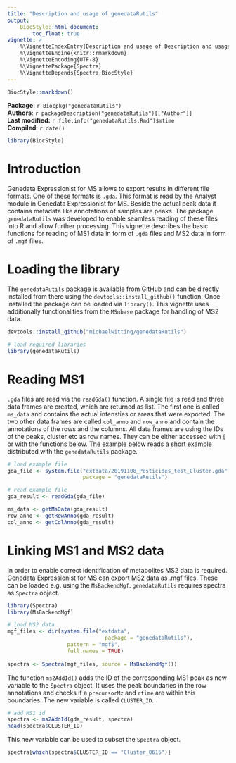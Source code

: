 ```yaml
---
title: "Description and usage of genedataRutils"
output:
    BiocStyle::html_document:
        toc_float: true
vignette: >
    %\VignetteIndexEntry{Description and usage of Description and usage of genedataRutils}
    %\VignetteEngine{knitr::rmarkdown}
    %\VignetteEncoding{UTF-8}
    %\VignettePackage{Spectra}
    %\VignetteDepends{Spectra,BiocStyle}
---
```


```r
BiocStyle::markdown()
```

**Package**: `r Biocpkg("genedataRutils")`<br />
**Authors**: `r packageDescription("genedataRutils")[["Author"]] `<br />
**Last modified:** `r file.info("genedataRutils.Rmd")$mtime`<br />
**Compiled**: `r date()`

```r
library(BiocStyle)
```

# Introduction

Genedata Expressionist for MS allows to export results in different file formats. One of these formats is <code>.gda</code>. This format is read by the Analyst module in Genedata Expressionist for MS. Beside the actual peak data it contains metadata like annotations of samples are peaks. The package <code>genedataRutils</code> was developed to enable seamless reading of these files into R and allow further processing. This vignette describes the basic functions for reading of MS1 data in form of <code>.gda</code> files and MS2 data in form of <code>.mgf</code> files.

# Loading the library

The <code>genedataRutils</code> package is available from GitHub and can be directly installed from there using the <code>devtools::install_github()</code> function. Once installed the package can be loaded via <code>library()</code>. This vignette uses additionally functionalities from the <code>MSnbase</code> package for handling of MS2 data.

```r
devtools::install_github("michaelwitting/genedataRutils")
```


```r
# load required libraries
library(genedataRutils)
```

# Reading MS1 

<code>.gda</code> files are read via the <code>readGda()</code> function. A single file is read and three data frames are created, which are returned as list. The first one is called <code>ms_data</code> and contains the actual intensties or areas that were exported. The two other data frames are called <code>col_anno</code> and <code>row_anno</code> and contain the annotations of the rows and the columns. All data frames are using the IDs of the peaks, cluster etc as row names. They can be either accessed with <code>[</code> or with the functions below.
The example below reads a short example distributed with the <code>genedataRutils</code> package.

```r
# load example file
gda_file <- system.file("extdata/20191108_Pesticides_test_Cluster.gda",
                        package = "genedataRutils")

# read example file
gda_result <- readGda(gda_file)
```

```r
ms_data <- getMsData(gda_result)
row_anno <- getRowAnno(gda_result)
col_anno <- getColAnno(gda_result)
```

# Linking MS1 and MS2 data

In order to enable correct identification of metabolites MS2 data is required. Genedata Expressionist for MS can export MS2 data as .mgf files. These can be loaded e.g. using the <code>MsBackendMgf</code>. <code>genedataRutils</code> requires spectra as <code>Spectra</code> object.

```r
library(Spectra)
library(MsBackendMgf)

# load MS2 data
mgf_files <- dir(system.file("extdata",
                               package = "genedataRutils"),
                   pattern = "mgf$",
                   full.names = TRUE)
  
spectra <- Spectra(mgf_files, source = MsBackendMgf())
```

The function <code>ms2AddId()</code> adds the ID of the corresponding MS1 peak as new variable to the <code>Spectra</code> object. It uses the peak boundaries in the row annotations and checks if a <code>precursorMz</code> and <code>rtime</code> are within this boundaries. The new variable is called <code>CLUSTER_ID</code>.

```r
# add MS1 id
spectra <- ms2AddId(gda_result, spectra)
head(spectra$CLUSTER_ID)
```

This new variable can be used to subset the <code>Spectra</code> object.

```r
spectra[which(spectra$CLUSTER_ID == "Cluster_0615")]
```

